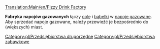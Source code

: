[[Translation:Main/en/Fizzy Drink Factory]]{{en/-}}
{{pl/Przedsiębiorstwa|image=FizzyDrinkFactory.png
|name=Fabryka napojów gazowanych
|climates=[[Main/en/Klimat/Pl#Zabawkowy]]
|accepts=[[Main/pl/Cola|Cola]],[[Main/pl/Bąbelki|Bąbelki]]
|produces=[[Main/pl/Napoje gazowane|Napoje gazowane]]
}}

'''Fabryka napojów gazowanych''' łączy [[Main/pl/Cola|colę]] i [[Main/pl/Bąbelki|bąbelki]] w [[Main/pl/Napoje gazowane|napoje gazowane]]. Aby sprzedać napoje gazowane, należy przewieźć je bezpośrednio do (większych) miast.
{{pl/Navbox Industries}}

[[Category:pl/Przedsiębiorstwa drugorzędne]]
[[Category:pl/Przedsiębiorstwa zabawkowe]]